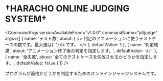 

# †HARACHO ONLINE JUDGING SYSTEM†

<CommandArgs
  versionAvailableFrom="v1.0.0"
  commandName="jd/judge"
  args={[
    {
      name: 'テスト数',
      about: (
        <>
          判定のアニメーションに使うテストケースの数です。最大値は{' '}
          <code>64</code> です。
        </>
      ),
      defaultValue: <code>5</code>
    },
    {
      name: '判定結果',
      about: 'アニメーション終了後の判定を指定します。',
      defaultValue: <code>'AC'</code>
    },
    {
      name: '全失敗',
      about: '全てのテストケースを失敗させるかどうかを指定します。',
      defaultValue: <code>false</code>
    }
  ]}
/>

プログラムが適格かどうかを判定するためのオンラインジャッジシステムです。

